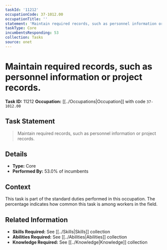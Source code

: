 ```yaml
---
taskId: '11212'
occupationCode: 37-1012.00
occupationTitle: ''
statement: 'Maintain required records, such as personnel information or project records.'
taskType: Core
incumbentsResponding: 53
collection: Tasks
source: onet
---
```

# Maintain required records, such as personnel information or project records.

**Task ID:** 11212
**Occupation:** [[../Occupations|Occupation]] with code `37-1012.00`

## Task Statement

> Maintain required records, such as personnel information or project records.

## Details

- **Type:** Core
- **Performed By:** 53.0% of incumbents

## Context

This task is part of the standard duties performed in this occupation. The percentage indicates how common this task is among workers in the field.

## Related Information

- **Skills Required:** See [[../Skills|Skills]] collection
- **Abilities Required:** See [[../Abilities|Abilities]] collection
- **Knowledge Required:** See [[../Knowledge|Knowledge]] collection
